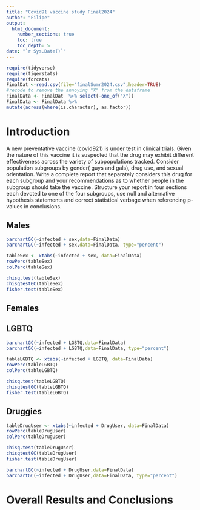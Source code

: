 ```yaml
---
title: "Covid91 vaccine study Final2024"
author: "Filipe"
output: 
  html_document:
    number_sections: true
    toc: true
    toc_depth: 5
date: "`r Sys.Date()`" 
---
```


```r
require(tidyverse)
require(tigerstats)
require(forcats)
FinalDat <-read.csv(file="finalSumr2024.csv",header=TRUE)
#recode to remove the annoying "X" from the dataframe
FinalData <- FinalDat  %>% select(-one_of("X"))
FinalData <- FinalData %>%
mutate(across(where(is.character), as.factor))
```

# Introduction

A new  preventative vaccine (covid921) is under test in clinical trials. Given the nature of this vaccine it is suspected that the drug may exhibit different effectiveness across the variety of subpopulations tracked. Consider population subgroups by gender( guys and gals), drug use, and sexual orientation. Write a complete report that separately considers this drug for each subgroup and your recommendations as to whether people in the subgroup should take the vaccine. Structure your report in four sections each devoted to one of the four subgroups, use null and alternative hypothesis statements and correct statistical verbage when referencing p-values in conclusions.

## Males


```r
barchartGC(~infected + sex,data=FinalData)
barchartGC(~infected + sex,data=FinalData, type="percent")

```


```r
tableSex <- xtabs(~infected + sex, data=FinalData)
rowPerc(tableSex)
colPerc(tableSex)
```

```r
chisq.test(tableSex)
chisqtestGC(tableSex)
fisher.test(tableSex)
```



## Females



## LGBTQ
```r
barchartGC(~infected + LGBTQ,data=FinalData)
barchartGC(~infected + LGBTQ,data=FinalData, type="percent")

```


```r
tableLGBTQ <- xtabs(~infected + LGBTQ, data=FinalData)
rowPerc(tableLGBTQ)
colPerc(tableLGBTQ)
```

```r
chisq.test(tableLGBTQ)
chisqtestGC(tableLGBTQ)
fisher.test(tableLGBTQ)
```


## Druggies




```r
tableDrugUser <- xtabs(~infected + DrugUser, data=FinalData)
rowPerc(tableDrugUser)
colPerc(tableDrugUser)
```


```r
chisq.test(tableDrugUser)
chisqtestGC(tableDrugUser)
fisher.test(tableDrugUser)
```





```r
barchartGC(~infected + DrugUser,data=FinalData)
barchartGC(~infected + DrugUser,data=FinalData, type="percent")

```


# Overall Results and Conclusions